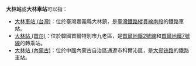 '''大林站'''或'''大林車站'''可以指：

*[[大林車站_(台灣)|大林車站 (台灣)]]：位於臺灣嘉義縣大林鎮，是[[臺灣鐵路|臺灣鐵路]][[縱貫線南段|縱貫線南段]]的鐵路車站。
*[[大林站_(首尔)|大林站 (首尔)]]：位於韓國首爾特別市九老區，是[[首爾地鐵2號線|首爾地鐵2號線]]和[[首爾地鐵7號線|首爾地鐵7號線]]的轉乘站。
*[[大林站_(內蒙古)|大林站 (內蒙古)]]：位於中國內蒙古自治區通遼市科爾沁區，是[[大郑铁路|大郑铁路]]的鐵路車站。

{{disambig|Cat=三字車站名消歧義}}